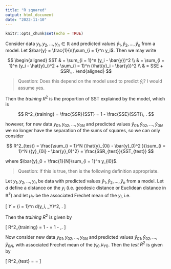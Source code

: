```yaml
---
title: "R squared"
output: html_document
date: "2022-11-10"
---
```


```r
knitr::opts_chunk$set(echo = TRUE)
```


Consider data $y_1 ,y_2, \dots, y_n \in \mathbb{R}$ and predicted values $\hat{y}_1, \hat{y}_2, \dots, \hat{y}_n$ from a model.  Let $\bar{y} = \frac{1}{n}\sum_{i = 1}^n y_i$.  Then we may write

$$
  \begin{aligned}
    SST & = \sum_{i = 1}^n (y_i - \bar{y})^2 \\
      & = \sum_{i = 1}^n (y_i - \hat{y}_i)^2 + \sum_{i = 1}^n (\hat{y}_i - \bar{y})^2 \\
      & = SSE + SSR\, .
    \end{aligned}
$$

> Question: Does this depend on the model used to predict $\hat{y}_i$?  I would assume yes.

Then the *training* $R^2$ is the proportion of SST explained by the model, which is

$$
  R^2_{training} = \frac{SSR}{SST} = 1 - \frac{SSE}{SST}\, .
$$

however, for new data $y_{01}, y_{02}, \dots, y_{0N}$ and predicted values $\hat{y}_{01}, \hat{y}_{02}, \dots, \hat{y}_{0N}$ we no longer have the separation of the sums of squares, so we can only consider

$$
  R^2_{test} = \frac{\sum_{i = 1}^N (\hat{y}_{0i} - \bar{y}_0)^2 }{\sum_{i = 1}^N ({y}_{0i} - \bar{y}_0)^2} = \frac{SSR_{test}}{SST_{test}}
$$

where $\bar{y}_0 = \frac{1}{N}\sum_{i = 1}^n y_{i0}$.

> Question: If this is true, then is the following definition appropriate.  

Let $y_1, y_2, \dots, y_n$ be data with predicted values $\hat{y}_1, \hat{y}_2, \dots, \hat{y}_n$ from a model.  Let $d$ define a distance on the $y_i$ (i.e. geodesic distance or Euclidean distance in $\mathbb{R}^k$) and let $\mu_Y$ be the associated Frechet mean of the $y_i$, i.e.

\[
  \mu_Y = \arg\min \sum_{i = 1}^n d(y_i, \mu_Y)^2\, .
\]

Then the *training* $R^2$ is given by

\[
  R^2_{training} = 1 - \frac{\sum_{i = 1}^n d(y_i, \hat{y}_i)^2}{\sum_{i = 1}^n d(y_i, \mu_Y)^2} = 1 - \frac{SSDE}{SSDT}\,.
\]

Now consider new data  $y_{01}, y_{02}, \dots, y_{0N}$ and predicted values $\hat{y}_{01}, \hat{y}_{02}, \dots, \hat{y}_{0N}$, with associated Frechet mean of the $y_{i0}$ $\mu_{Y0}$.  Then the *test* $R^2$ is given by

\[
  R^2_{test} =  \frac{\sum_{i = 1}^N d(\hat{y}_{0i}, \bar{y}_0)^2 }{\sum_{i = 1}^N d({y}_{0i}, \mu_{Y0})^2} = \frac{SSDR_{test}}{SSDT_{test}}
\]
